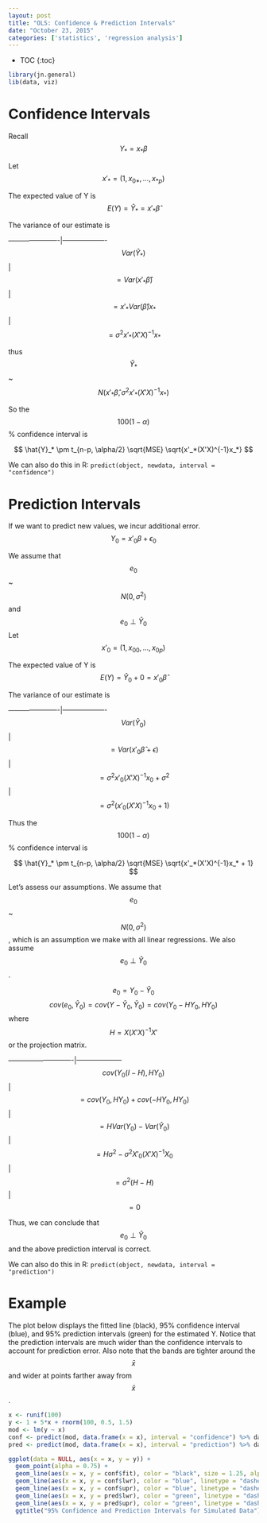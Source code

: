 ```yaml
---
layout: post
title: "OLS: Confidence & Prediction Intervals"
date: "October 23, 2015"
categories: ['statistics', 'regression analysis']
---
```


* TOC
{:toc}

```r
library(jn.general)
lib(data, viz)
```

# Confidence Intervals
Recall $$ Y_* = x_*\beta $$

Let $$ x'_* = (1, x_{0*}, ..., x_{*p}) $$ 

The expected value of Y is 
$$ E(Y) = \hat{Y}_* = x'_*\hat{\beta} $$

The variance of our estimate is

----------------------|-------------------
$$ Var(\hat{Y}_*) $$  | $$= Var(x'_*\hat{\beta})$$ 
                      | $$= x'_*Var(\hat{\beta})x_* $$
                      | $$= \sigma^2x'_*(X'X)^{-1}x_* $$

thus $$ \hat{Y}_* $$ ~ $$ N(x'_*\hat{\beta}, \sigma^2x'_*(X'X)^{-1}x_*) $$

So the $$100(1-\alpha)$$% confidence interval is

$$ \hat{Y}_* \pm t_{n-p, \alpha/2} \sqrt{MSE} \sqrt{x'_*(X'X)^{-1}x_*} $$

We can also do this in R: `predict(object, newdata, interval = "confidence")`

# Prediction Intervals
If we want to predict new values, we incur additional error. 
$$ Y_0 = x'_0\beta + \epsilon_0 $$

We assume that $$ e_0 $$ ~ $$ N(0, \sigma^2) $$ and $$ e_0 \perp \hat{Y}_0 $$ 
Let $$ x'_0 = (1, x_{00}, ..., x_{0p}) $$

The expected value of Y is
$$ E(Y) = \hat{Y}_0 + 0 = x'_0\hat{\beta} $$

The variance of our estimate is

----------------------|-------------------
$$ Var(\hat{Y}_0) $$  | $$ = Var(x'_0\hat{\beta} + \epsilon) $$
                      | $$ = \sigma^2x'_0(X'X)^{-1}x_0 + \sigma^2 $$
                      | $$ = \sigma^2 (x'_0(X'X)^{-1}x_0 + 1) $$

Thus the $$100(1-\alpha)$$% confidence interval is

$$ \hat{Y}_* \pm t_{n-p, \alpha/2} \sqrt{MSE} \sqrt{x'_*(X'X)^{-1}x_* + 1} $$


Let's assess our assumptions. We assume that $$ e_0 $$ ~ $$ N(0, \sigma^2) $$, which is an assumption we make with all linear regressions. We also assume $$ e_0 \perp \hat{Y}_0 $$. 

$$ e_0 = Y_0 - \hat{Y}_0 $$
$$ cov(e_0, \hat{Y}_0) = cov(Y - \hat{Y}_0, \hat{Y}_0) = cov(Y_0 - HY_0, HY_0) $$
where $$ H = X(X'X)^{-1}X' $$ or the projection matrix.

----------------------------|--------------------
$$ cov(Y_0(I - H), HY_0) $$ | $$ = cov(Y_0, HY_0) + cov(-HY_0, HY_0) $$
                            | $$ = H Var(Y_0) - Var(\hat{Y}_0) $$ 
                            | $$ = H \sigma^2 - \sigma^2X'_0(X'X)^{-1}X_0 $$
                            | $$ = \sigma^2 (H - H) $$
                            | $$ = 0 $$
                               
Thus, we can conclude that $$ e_0 \perp \hat{Y}_0 $$ and the above prediction interval is correct.

We can also do this in R: `predict(object, newdata, interval = "prediction")`

# Example
The plot below displays the fitted line (black), 95% confidence interval (blue), and 95% prediction intervals (green) for the estimated Y. Notice that the prediction intervals are much wider than the confidence intervals to account for prediction error. Also note that the bands are tighter around the $$\bar{x}$$ and wider at points farther away from $$\bar{x}$$. 

```r
x <- runif(100)
y <- 1 + 5*x + rnorm(100, 0.5, 1.5)
mod <- lm(y ~ x)
conf <- predict(mod, data.frame(x = x), interval = "confidence") %>% data.frame
pred <- predict(mod, data.frame(x = x), interval = "prediction") %>% data.frame

ggplot(data = NULL, aes(x = x, y = y)) + 
  geom_point(alpha = 0.75) + 
  geom_line(aes(x = x, y = conf$fit), color = "black", size = 1.25, alpha = 0.8) + 
  geom_line(aes(x = x, y = conf$lwr), color = "blue", linetype = "dashed", size = 1.25, alpha = 0.8) + 
  geom_line(aes(x = x, y = conf$upr), color = "blue", linetype = "dashed", size = 1.25, alpha = 0.8) + 
  geom_line(aes(x = x, y = pred$lwr), color = "green", linetype = "dashed", size = 1.25, alpha = 0.8) + 
  geom_line(aes(x = x, y = pred$upr), color = "green", linetype = "dashed", size = 1.25, alpha = 0.8) + 
  ggtitle("95% Confidence and Prediction Intervals for Simulated Data") + xlab("X") + ylab("Y")
```


